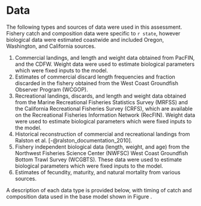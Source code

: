 # Data
The following types and sources of data were used in this assessment. Fishery catch and composition data were specific to `r state`, however biological data were estimated coastwide and included Oregon, Washington, and California sources. 

1. Commercial landings, and length and weight data obtained from PacFIN, and the CDFW. Weight data were used to estimate biological parameters which were fixed inputs to the model.
2. Estimates of commercial discard length frequencies and fraction discarded in the fishery obtained from the West Coast Groundfish Observer Program (WCGOP).
3. Recreational landings, discards, and length and weight data obtained from the Marine Recreational Fisheries Statistics Survey (MRFSS) and the California Recreational Fisheries Survey (CRFS), which are available on the Recreational Fisheries Information Network (RecFIN). Weight data were used to estimate biological parameters which were fixed inputs to the model.
4. Historical reconstruction of commercial and recreational landings from Ralston et al. [-@ralston_documentation_2010].
5. Fishery independent biological data (length, weight, and age) from the Northwest Fisheries Science Center (NWFSC) West Coast Groundfish Bottom Trawl Survey (WCGBTS). These data were used to estimate biological parameters which were fixed inputs to the model.
6. Estimates of fecundity, maturity, and natural mortality from various sources.

A description of each data type is provided below, with timing of catch and composition data used in the base model shown in Figure \ref{fig:data-plot}.
